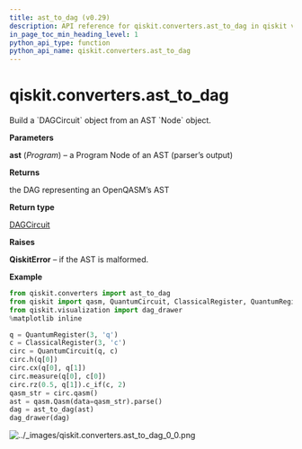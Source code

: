 ```yaml
---
title: ast_to_dag (v0.29)
description: API reference for qiskit.converters.ast_to_dag in qiskit v0.29
in_page_toc_min_heading_level: 1
python_api_type: function
python_api_name: qiskit.converters.ast_to_dag
---
```


<span id="qiskit-converters-ast-to-dag" />

# qiskit.converters.ast\_to\_dag

<Function id="qiskit.converters.ast_to_dag" isDedicatedPage={true} github="https://github.com/qiskit/qiskit/tree/stable/0.18/qiskit/converters/ast_to_dag.py" signature="ast_to_dag(ast)">
  Build a `DAGCircuit` object from an AST `Node` object.

  **Parameters**

  **ast** (*Program*) – a Program Node of an AST (parser’s output)

  **Returns**

  the DAG representing an OpenQASM’s AST

  **Return type**

  [DAGCircuit](qiskit.dagcircuit.DAGCircuit "qiskit.dagcircuit.DAGCircuit")

  **Raises**

  **QiskitError** – if the AST is malformed.

  **Example**

  ```python
  from qiskit.converters import ast_to_dag
  from qiskit import qasm, QuantumCircuit, ClassicalRegister, QuantumRegister
  from qiskit.visualization import dag_drawer
  %matplotlib inline

  q = QuantumRegister(3, 'q')
  c = ClassicalRegister(3, 'c')
  circ = QuantumCircuit(q, c)
  circ.h(q[0])
  circ.cx(q[0], q[1])
  circ.measure(q[0], c[0])
  circ.rz(0.5, q[1]).c_if(c, 2)
  qasm_str = circ.qasm()
  ast = qasm.Qasm(data=qasm_str).parse()
  dag = ast_to_dag(ast)
  dag_drawer(dag)
  ```

  ![../\_images/qiskit.converters.ast\_to\_dag\_0\_0.png](/images/api/qiskit/0.29/qiskit.converters.ast_to_dag_0_0.avif)
</Function>

